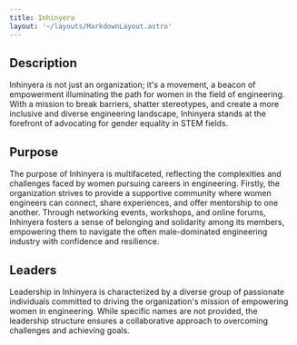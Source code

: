 ```yaml
---
title: Inhinyera
layout: '~/layouts/MarkdownLayout.astro'
---
```


## Description
Inhinyera is not just an organization; it's a movement, a beacon of empowerment illuminating the path for women in the field of engineering. With a mission to break barriers, shatter stereotypes, and create a more inclusive and diverse engineering landscape, Inhinyera stands at the forefront of advocating for gender equality in STEM fields.

## Purpose
The purpose of Inhinyera is multifaceted, reflecting the complexities and challenges faced by women pursuing careers in engineering. Firstly, the organization strives to provide a supportive community where women engineers can connect, share experiences, and offer mentorship to one another. Through networking events, workshops, and online forums, Inhinyera fosters a sense of belonging and solidarity among its members, empowering them to navigate the often male-dominated engineering industry with confidence and resilience.

## Leaders
Leadership in Inhinyera is characterized by a diverse group of passionate individuals committed to driving the organization's mission of empowering women in engineering. While specific names are not provided, the leadership structure ensures a collaborative approach to overcoming challenges and achieving goals.
